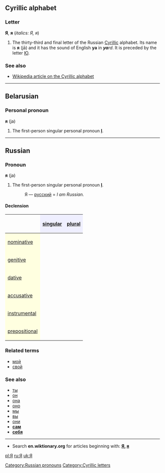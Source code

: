 ==Cyrillic alphabet==
===Letter===
'''Я''', '''я''' (''italics: Я, я'')

#The thirty-third and final letter of the Russian [[Cyrillic]] alphabet. Its name is '''я''' (jā) and it has the sound of English '''ya''' in '''''ya'''rd''. It is preceded by the letter [[ю|Ю]].

===See also===
*[[w:Cyrillic alphabet|Wikipedia article on the Cyrillic alphabet]]


----

==Belarusian==
===Personal pronoun===
'''я''' (ja)
#The first-person singular personal pronoun '''[[I]]'''.


----

==Russian==
[[Category:Russian pronouns]]
===Pronoun===
'''я''' (ja)

#The first-person singular personal pronoun '''[[I]]'''.
#:Я — [[русский]] = ''I am Russian.''

====Declension====
{| border="1" cellpadding="4" cellspacing="0"
!
! style="background-color: #EFEFFF" align="center"|[[singular]]
! style="background-color: #EFEFFF" align="center"|[[plural]]
|-
! style="background-color: #FFFFE0" align="left"|[[nominative case|nominative]]
| align="center"|{{RUchar|я}}
| align="center"|{{RUchar|мы}}
|-
! style="background-color: #FFFFE0" align="left"|[[genitive case|genitive]]
| align="center"|{{RUchar|меня́}}
| align="center"|{{RUchar|нас}}
|-
! style="background-color: #FFFFE0" align="left"|[[dative case|dative]]
| align="center"|{{RUchar|мне}}
| align="center"|{{RUchar|нам}}
|-
! style="background-color: #FFFFE0" align="left"|[[accusative case|accusative]]
| align="center"|{{RUchar|меня́}}
| align="center"|{{RUchar|нас}}
|-
! style="background-color: #FFFFE0" align="left"|[[instrumental case|instrumental]]
| align="center"|{{RUchar|мной / мно́ю}}
| align="center"|{{RUchar|на́ми}}
|-
! style="background-color: #FFFFE0" align="left"|[[prepositional case|prepositional]]
| align="center"|{{RUchar|обо мне́}}
| align="center"|{{RUchar|о на́с}}
|}

===Related terms===
*[[мой]]
*[[свой]]

===See also===
*[[ты]]
*[[он]]
*[[она]]
*[[оно]]
*[[мы]]
*[[вы]]
*[[они]]
*'''[[сам]]'''
*'''[[себя]]'''

----

*Search '''en.wiktionary.org''' for articles beginning with: '''[http://wiktionary.org/w/wiki.phtml?title=Special:Allpages&from=Я Я], [http://wiktionary.org/w/wiki.phtml?title=Special:Allpages&from=я я]'''

[[Category:Cyrillic letters]]

[[pl:Я]]
[[ru:Я]]
[[uk:Я]]